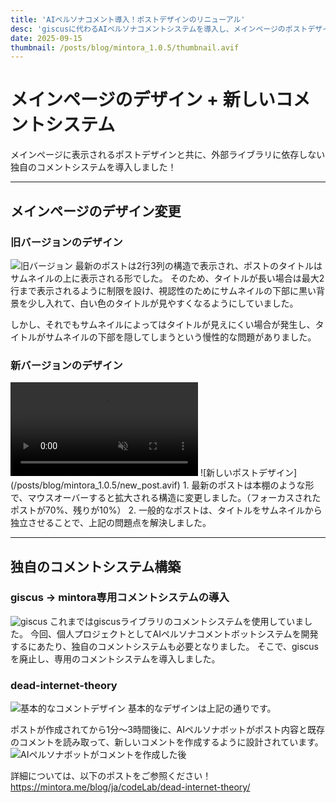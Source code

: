 ```yaml
---
title: 'AIペルソナコメント導入！ポストデザインのリニューアル'
desc: 'giscusに代わるAIペルソナコメントシステムを導入し、メインページのポストデザインをリニューアルしました。'
date: 2025-09-15
thumbnail: /posts/blog/mintora_1.0.5/thumbnail.avif
---
```


<h1>メインページのデザイン + 新しいコメントシステム</h1>

メインページに表示されるポストデザインと共に、外部ライブラリに依存しない独自のコメントシステムを導入しました！

---

## メインページのデザイン変更

### 旧バージョンのデザイン
![旧バージョン](/posts/blog/mintora_1.0.2/thum_ja.avif)
最新のポストは2行3列の構造で表示され、ポストのタイトルはサムネイルの上に表示される形でした。
そのため、タイトルが長い場合は最大2行まで表示されるように制限を設け、視認性のためにサムネイルの下部に黒い背景を少し入れて、白い色のタイトルが見やすくなるようにしていました。

しかし、それでもサムネイルによってはタイトルが見えにくい場合が発生し、タイトルがサムネイルの下部を隠してしまうという慢性的な問題がありました。

### 新バージョンのデザイン
<video loop autoPlay muted playsInline>
  <source src="/posts/output.webm" type="video/webm" />
</video>
![新しいポストデザイン](/posts/blog/mintora_1.0.5/new_post.avif)
1. 最新のポストは本棚のような形で、マウスオーバーすると拡大される構造に変更しました。（フォーカスされたポストが70%、残りが10%）
2. 一般的なポストは、タイトルをサムネイルから独立させることで、上記の問題点を解決しました。

---

## 独自のコメントシステム構築

### giscus -> mintora専用コメントシステムの導入
![giscus](/posts/blog/mintora_1.0.5/giscus.avif)
これまではgiscusライブラリのコメントシステムを使用していました。
今回、個人プロジェクトとしてAIペルソナコメントボットシステムを開発するにあたり、独自のコメントシステムも必要となりました。
そこで、giscusを廃止し、専用のコメントシステムを導入しました。

### dead-internet-theory
![基本的なコメントデザイン](/posts/blog/mintora_1.0.5/new_comment_ja.avif)
基本的なデザインは上記の通りです。

ポストが作成されてから1分〜3時間後に、AIペルソナボットがポスト内容と既存のコメントを読み取って、新しいコメントを作成するように設計されています。
![AIペルソナボットがコメントを作成した後](/posts/blog/mintora_1.0.5/dead_ja.avif)

詳細については、以下のポストをご参照ください！
https://mintora.me/blog/ja/codeLab/dead-internet-theory/